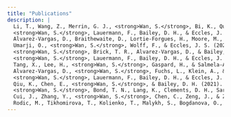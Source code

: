 ```yaml
---
title: "Publications"
description: |
  Li, T., Wang, Z., Merrin, G. J., <strong>Wan, S.</strong>, Bi, K., Quintero, M., & Song, S. (2024). The Joint Operations of Teacher-Student and Peer Relationships on Classroom Engagement Among Low-Achieving Elementary Students: A Longitudinal Multilevel Study. <i>Contemporary Educational Psychology</i>. <br><br>
  <strong>Wan, S.</strong>, Lauermann, F., Bailey, D. H., & Eccles, J. S. (2023). Girls’ Comparative Advantage in Language Arts Explains Little of the Gender Gap in Math-Related Fields: A Replication and Extension. <i>Proceedings of the National Academy of Sciences</i>. [paper link](https://www.researchgate.net/publication/374191026_Girls'_comparative_advantage_in_language_arts_explains_little_of_the_gender_gap_in_math-related_fields_A_replication_and_extension)<br><br>
  Alvarez-Vargas, D., Braithewaite, D., Lortie-Forgues, H., Moore, M., Castro, M., <strong>Wan, S.</strong>, Martin, E., & Bailey, D. H. (2023). Hedges, mottes, and baileys: Causally ambiguous statistical language can increase perceived study quality and policy relevance. <i>PLoS ONE</i>. [paper link](https://www.researchgate.net/publication/375024578_Hedges_mottes_and_baileys_Causally_ambiguous_statistical_language_can_increase_perceived_study_quality_and_policy_relevance)<br><br>
  Umarji, O., <strong>Wan, S.</strong>, Wolff, F., & Eccles, J. S. (2023). The System of Academic Task Values: The Development of Cross-Domain Comparisons of Values and College Major Choice. <i>Developmental Psychology</i>. [paper link](https://www.researchgate.net/publication/370002207_The_system_of_academic_task_values_The_development_of_cross-domain_comparisons_of_values_and_college_major_choice)<br><br>
  <strong>Wan, S.</strong>, Brick, T. R., Alvarez-Vargas, D., & Bailey, D. H. (2023). Triangulating on Developmental Models with a Combination of Experimental and Non-Experimental Estimates. <i>Developmental Psychology</i>. [paper link](https://www.researchgate.net/publication/364756683_Triangulating_on_Developmental_Models_with_a_Combination_of_Experimental_and_Non-_Experimental_Estimates)<br><br>
  <strong>Wan, S.</strong>, Lauermann, F., Bailey, D. H., & Eccles, J. S. (2023). Developmental Changes in Students’ Use of Dimensional Comparisons to Form Ability Self-Concepts in Math and Verbal Domains. <i>Child Development</i>. [paper link](https://www.researchgate.net/publication/364371307_Developmental_changes_in_students'_use_of_dimensional_comparisons_to_form_ability_self-concepts_in_math_and_verbal_domains)<br><br>
  Tang, X., Lee, H., <strong>Wan, S.</strong>, Gaspard, H., & Salmela-Aro, K. (2022). Situating Expectancies and Subjective Task Values Across Grade Levels, Domains, and Countries: A Network Approach. <i>AERA Open</i>. [paper link](https://www.researchgate.net/publication/361607205_Situating_expectancies_and_subjective_task_values_across_grade_levels_domains_and_countries_A_network_approach)<br><br> 
  Alvarez-Vargas, D., <strong>Wan, S.</strong>, Fuchs, L., Klein, A., & Bailey, D. H. (2022). Design and Analytic Features for Reducing Biases in Skill-Building Intervention Impact Forecasts. <i>Journal of Research on Educational Effectiveness</i>. [paper link](https://www.researchgate.net/publication/361830653_Design_and_Analytic_Features_for_Reducing_Biases_in_Skill-Building_Intervention_Impact_Forecasts)<br><br>
  <strong>Wan, S.</strong>, Lauermann, F., Bailey, D. H., & Eccles, J. S. (2021). When do students begin to think that one has to be either a “math person” or a “language person”? A meta-analytic review. <i>Psychological Bulletin</i>, 147(9), 867–889. [paper link](https://www.researchgate.net/publication/354873791_When_Do_Students_Begin_to_Think_That_One_Has_to_Be_Either_a_Math_Person_or_a_Language_Person_A_Meta-Analytic_Review)<br><br> 
  Qiu, K., Chen, E., <strong>Wan, S.</strong>, & Bailey, D. H. (2021). A multilevel meta-analysis on the causal effect of ANS training on symbolic math performance. <i>Journal of Experimental Psychology: Learning, Memory, and Cognition</i>, 47(11), 1820–1835. [paper link](https://www.researchgate.net/publication/355081264_A_multilevel_meta-analysis_on_the_causal_effect_of_ANS_training_on_symbolic_math_performance)<br><br> 
  <strong>Wan, S.</strong>, Bond, T. N., Lang, K., Clements, D. H., Sarama, J., & Bailey, D. H. (2021). Is intervention fadeout a scaling artefact? <i>Economics of Education Review</i>, 82, 102090. [paper link](https://www.researchgate.net/publication/349064407_Is_Intervention_Fadeout_a_Scaling_Artefact)<br><br> 
  Cui, J., Zhang, Y., <strong>Wan, S.</strong>, Chen, C., Zeng, J., & Zhou, X. (2019). Visual form perception is fundamental for both reading comprehension and arithmetic computation. <i>Cognition</i>, 189, 141-154. [paper link](https://www.researchgate.net/publication/334838462_Visual_form_perception_is_fundamental_for_both_reading_comprehension_and_arithmetic_computation)<br><br> 
  Rodic, M., Tikhomirova, T., Kolienko, T., Malykh, S., Bogdanova, O., Zueva, D. Y., Gynku, E. I., <strong>Wan, S.</strong>, Zhou, X. and Kovas, Y. (2015). Spatial complexity of character based writing systems and arithmetic in primary school: a longitudinal study. <i>Frontiers in Psychology</i>. 6:333. [paper link](https://www.researchgate.net/publication/274070901_Spatial_complexity_of_character-based_writing_systems_and_arithmetic_in_primary_school_A_longitudinal_study?_sg%5B0%5D=9998KhtqCX3CzPBjyzNWzjx8KlJMR4-oniJ7UkLZhs3kAryKSgkHhqrcEAWUBtpyapVF4VUyzk7wAJlyeWoNzrZt6xE_JLTyiYlKNn_g.4NLu769AdgwyenQ7DHKV-zED9zrKoCA5Ide_jyxkL1WVBMk3Gm9ytkOI4Srh_RsZvFiqhhKk6o9DkWSL1yGD0g) 
---
```




